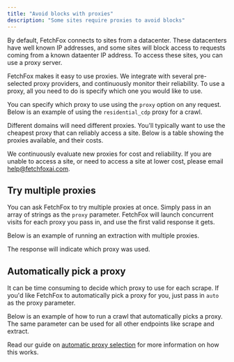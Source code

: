 ```yaml
---
title: "Avoid blocks with proxies"
description: "Some sites require proxies to avoid blocks"
---
```



By default, FetchFox connects to sites from a datacenter. These datacenters have well known IP addresses, and some sites will block access to requests coming from a known dataenter IP address. To access these sites, you can use a proxy server.

FetchFox makes it easy to use proxies. We integrate with several pre-selected proxy providers, and continuously monitor their reliability. To use a proxy, all you need to do is specify which one you would like to use.

You can specify which proxy to use using the `proxy` option on any request. Below is an example of using the `residential_cdp` proxy for a crawl.

<CrawlProxyRequest />

Different domains will need different proxies. You'll typically want to use the cheapest proxy that can reliably access a site. Below is a table showing the proxies available, and their costs.

<ProxyCostTable />

We continuously evaluate new proxies for cost and reliability. If you are unable to access a site, or need to access a site at lower cost, please email [help@fetchfoxai.com](mailto:help@fetchfoxai.com).

## Try multiple proxies

You can ask FetchFox to try multiple proxies at once. Simply pass in an array of strings as the `proxy` parameter. FetchFox will launch concurrent visits for each proxy you pass in, and use the first valid response it gets.

Below is an example of running an extraction with multiple proxies.

<ExtractMultipleProxyRequest />

The response will indicate which proxy was used.

## Automatically pick a proxy

It can be time consuming to decide which proxy to use for each scrape. If you'd like FetchFox to automatically pick a proxy for you, just pass in `auto` as the proxy parameter.

Below is an example of how to run a crawl that automatically picks a proxy. The same parameter can be used for all other endpoints like scrape and extract.

<CrawlProxyAutoRequest />

Read our guide on [automatic proxy selection](/auto-proxy) for more information on how this works.
